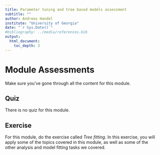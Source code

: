```yaml
---
title: Parameter tuning and tree based models assessment
subtitle: ""
author: Andreas Handel
institute: "University of Georgia"
date: "`r Sys.Date()`"
#bibliography: ../media/references.bib
output: 
  html_document:
    toc_depth: 3
---
```




# Module Assessments

Make sure you've gone through all the content for this module.


## Quiz

There is no quiz for this module.

## Exercise

For this module, do the exercise called _Tree fitting_. In this exercise, you will apply some of the topics covered in this module, as well as some of the other analysis and model fitting tasks we covered.




